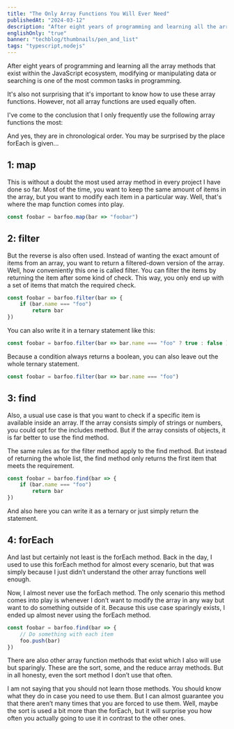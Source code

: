 ```yaml
---
title: "The Only Array Functions You Will Ever Need"
publishedAt: "2024-03-12"
description: "After eight years of programming and learning all the array methods that exist within the JavaScript ecosystem, modifying or manipulating data or searching is one of the most common tasks in programming."
englishOnly: "true"
banner: "techblog/thumbnails/pen_and_list"
tags: "typescript,nodejs"
---
```



After eight years of programming and learning all the array methods that exist within the JavaScript ecosystem, modifying or manipulating data or searching is one of the most common tasks in programming.

It's also not surprising that it's important to know how to use these array functions. However, not all array functions are used equally often.

I've come to the conclusion that I only frequently use the following array functions the most:

And yes, they are in chronological order. You may be surprised by the place forEach is given...

## 1: map
This is without a doubt the most used array method in every project I have done so far. Most of the time, you want to keep the same amount of items in the array, but you want to modify each item in a particular way. Well, that's where the map function comes into play.

```jsx
const foobar = barfoo.map(bar => "foobar")
```

## 2: filter
But the reverse is also often used. Instead of wanting the exact amount of items from an array, you want to return a filtered-down version of the array. Well, how conveniently this one is called filter. You can filter the items by returning the item after some kind of check. This way, you only end up with a set of items that match the required check.

```jsx	
const foobar = barfoo.filter(bar => {
    if (bar.name === "foo")
        return bar
})
```
You can also write it in a ternary statement like this:

```jsx
const foobar = barfoo.filter(bar => bar.name === "foo" ? true : false )
```
Because a condition always returns a boolean, you can also leave out the whole ternary statement.

```jsx
const foobar = barfoo.filter(bar => bar.name === "foo")
```
## 3: find
Also, a usual use case is that you want to check if a specific item is available inside an array. If the array consists simply of strings or numbers, you could opt for the includes method. But if the array consists of objects, it is far better to use the find method.

The same rules as for the filter method apply to the find method. But instead of returning the whole list, the find method only returns the first item that meets the requirement.

```jsx
const foobar = barfoo.find(bar => {
    if (bar.name === "foo")
        return bar
})
```

And also here you can write it as a ternary or just simply return the statement.

## 4: forEach
And last but certainly not least is the forEach method. Back in the day, I used to use this forEach method for almost every scenario, but that was simply because I just didn’t understand the other array functions well enough.

Now, I almost never use the forEach method. The only scenario this method comes into play is whenever I don’t want to modify the array in any way but want to do something outside of it. Because this use case sparingly exists, I ended up almost never using the forEach method.

```jsx
const foobar = barfoo.find(bar => {
    // Do something with each item
    foo.push(bar)
})
```

There are also other array function methods that exist which I also will use but sparingly. These are the sort, some, and the reduce array methods. But in all honesty, even the sort method I don’t use that often.

I am not saying that you should not learn those methods. You should know what they do in case you need to use them. But I can almost guarantee you that there aren’t many times that you are forced to use them. Well, maybe the sort is used a bit more than the forEach, but it will surprise you how often you actually going to use it in contrast to the other ones.